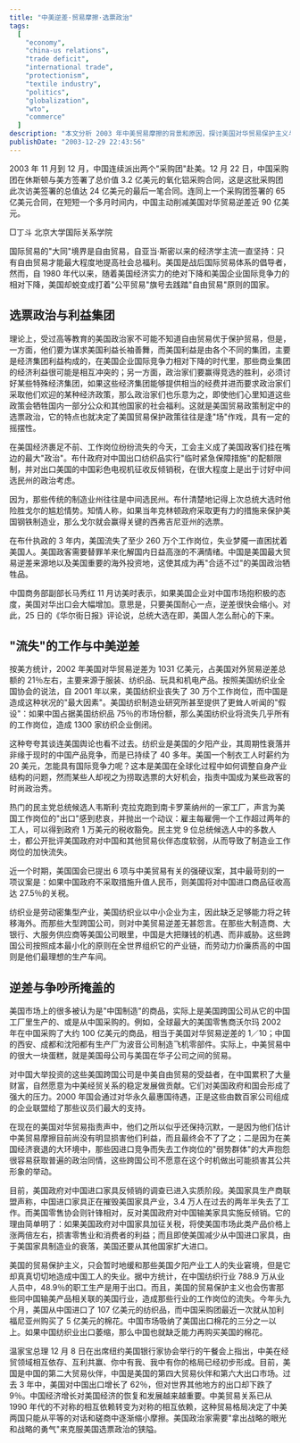 ```yaml
---
title: "中美逆差·贸易摩擦·选票政治"
tags:
  [
    "economy",
    "china-us relations",
    "trade deficit",
    "international trade",
    "protectionism",
    "textile industry",
    "politics",
    "globalization",
    "wto",
    "commerce"
  ]
description: "本文分析 2003 年中美贸易摩擦的背景和原因，探讨美国对华贸易保护主义与选票政治的关系，指出美国贸易逆差问题的实质，以及跨国公司在中美贸易中的角色。文章解释了中美经贸关系已从不对称转变为对称相互依赖的新格局，需通过平等对话而非贸易保护措施来解决问题。"
publishDate: "2003-12-29 22:43:56"
---
```


2003 年 11 月到 12 月，中国连续派出两个"采购团"赴美。12 月 22 日，中国采购团在休斯顿与美方签署了总价值 3.2 亿美元的氧化铝采购合同，这是这批采购团此次访美签署的总值达 24 亿美元的最后一笔合同。连同上一个采购团签署的 65 亿美元合同，在短短一个多月时间内，中国主动削减美国对华贸易逆差近 90 亿美元。

□丁斗 北京大学国际关系学院

国际贸易的"大同"境界是自由贸易，自亚当·斯密以来的经济学主流一直坚持：只有自由贸易才能最大程度地提高社会总福利。美国是战后国际贸易体系的倡导者，然而，自 1980 年代以来，随着美国经济实力的绝对下降和美国企业国际竞争力的相对下降，美国却蜕变成打着"公平贸易"旗号去践踏"自由贸易"原则的国家。

## 选票政治与利益集团

理论上，受过高等教育的美国政治家不可能不知道自由贸易优于保护贸易，但是，一方面，他们要为谋求美国利益长袖善舞，而美国利益是由各个不同的集团，主要是经济集团利益构成的，在美国企业国际竞争力相对下降的时代里，那些商业集团的经济利益很可能是相互冲突的；另一方面，政治家们要赢得竞选的胜利，必须讨好某些特殊经济集团，如果这些经济集团能够提供相当的经费并进而要求政治家们采取他们欢迎的某种经济政策，那么政治家们也乐意为之，即使他们心里知道这些政策会牺牲国内一部分公众和其他国家的社会福利。这就是美国贸易政策制定中的选票政治，它的特点也就决定了美国贸易保护政策往往是逢"场"作戏，具有一定的摇摆性。

在美国经济裹足不前、工作岗位纷纷流失的今天，工会主义成了美国政客们挂在嘴边的最大"政治"。布什政府对中国出口纺织品实行"临时紧急保障措施"的配额限制，并对出口美国的中国彩色电视机征收反倾销税，在很大程度上是出于讨好中间选民州的政治考虑。

因为，那些传统的制造业州往往是中间选民州。布什清楚地记得上次总统大选时他险胜戈尔的尴尬情势。知情人称，如果当年克林顿政府采取更有力的措施来保护美国钢铁制造业，那么戈尔就会赢得关键的西弗吉尼亚州的选票。

在布什执政的 3 年内，美国流失了至少 260 万个工作岗位，失业梦魇一直困扰着美国人。美国政客需要替罪羊来化解国内日益高涨的不满情绪。中国是美国最大贸易逆差来源地以及美国重要的海外投资地，这使其成为再"合适不过"的美国政治牺牲品。

中国商务部副部长马秀红 11 月访美时表示，如果美国企业对中国市场抱积极的态度，美国对华出口会大幅增加。意思是，只要美国耐心一点，逆差很快会缩小。对此，25 日的《华尔街日报》评论说，总统大选在即，美国人怎么耐心的下来。

## "流失"的工作与中美逆差

按美方统计，2002 年美国对华贸易逆差为 1031 亿美元，占美国对外贸易逆差总额的 21％左右，主要来源于服装、纺织品、玩具和机电产品。按照美国纺织业全国协会的说法，自 2001 年以来，美国纺织业丧失了 30 万个工作岗位，而中国是造成这种状况的"最大因素"。美国纺织制造业研究所甚至提供了更耸人听闻的"假设"：如果中国占据美国纺织品 75％的市场份额，那么美国纺织业将流失几乎所有的工作岗位，造成 1300 家纺织企业倒闭。

这种夸夸其谈连美国舆论也看不过去。纺织业是美国的夕阳产业，其周期性衰落并非缘于现时的中国产品竞争，而是已持续了 40 多年。美国一个制衣工人时薪约为 20 美元，怎能具有国际竞争力呢？这本是美国在全球化过程中如何调整自身产业结构的问题，然而某些人却视之为捞取选票的大好机会，指责中国成为某些政客的时尚政治秀。

热门的民主党总统候选人韦斯利·克拉克跑到南卡罗莱纳州的一家工厂，声言为美国工作岗位的"出口"感到悲哀，并抛出一个动议：雇主每雇佣一个工作超过两年的工人，可以得到政府 1 万美元的税收豁免。民主党 9 位总统候选人中的多数人士，都公开批评美国政府对中国和其他贸易伙伴态度软弱，从而导致了制造业工作岗位的加快流失。

近一个时期，美国国会已提出 6 项与中美贸易有关的强硬议案，其中最苛刻的一项议案是：如果中国政府不采取措施升值人民币，则美国将对中国进口商品征收高达 27.5％的关税。

纺织业是劳动密集型产业，美国纺织业以中小企业为主，因此缺乏足够能力将之转移海外。而那些大型跨国公司，则对中美贸易逆差无甚怨言。在那些大制造商、大银行、大服务供应商等美国公司眼里，中国是大把赚钱的机遇、而非威胁。这些跨国公司按照成本最小化的原则在全世界组织它的产业链，而劳动力价廉质高的中国则是他们最理想的生产车间。

## 逆差与争吵所掩盖的

美国市场上的很多被认为是"中国制造"的商品，实际上是美国跨国公司从它的中国工厂里生产的、或是从中国采购的。例如，全球最大的美国零售商沃尔玛 2002 年在中国采购了大约 100 亿美元的商品，相当于美国对华贸易逆差的 1／10；中国的西安、成都和沈阳都有生产厂为波音公司制造飞机零部件。实际上，中美贸易中的很大一块蛋糕，就是美国母公司与美国在华子公司之间的贸易。

对中国大举投资的这些美国跨国公司是中美自由贸易的受益者，在中国累积了大量财富，自然愿意为中美经贸关系的稳定发展做贡献。它们对美国政府和国会形成了强大的压力。2000 年国会通过对华永久最惠国待遇，正是这些由数百家公司组成的企业联盟给了那些议员们最大的支持。

在现在的美国对华贸易指责声中，他们之所以似乎还保持沉默，一是因为他们估计中美贸易摩擦目前尚没有明显损害他们利益，而且最终会不了了之；二是因为在美国经济衰退的大环境中，那些因进口竞争而失去工作岗位的"弱势群体"的大声抱怨很容易获取普遍的政治同情，这些跨国公司不愿意在这个时机做出可能损害其公共形象的举动。

目前，美国政府对中国进口家具反倾销的调查已进入实质阶段。美国家具生产商联盟声称，中国进口家具正在摧毁美国家具产业，3.4 万人在过去的两年半失去了工作。而美国零售协会则针锋相对，反对美国政府对中国输美家具实施反倾销。它的理由简单明了：如果美国政府对中国家具加征关税，将使美国市场此类产品价格上涨两倍左右，损害零售业和消费者的利益；而且即使美国减少从中国进口家具，由于美国家具制造业的衰落，美国还要从其他国家扩大进口。

美国的贸易保护主义，只会暂时地缓和那些美国夕阳产业工人的失业窘境，但是它却真真切切地造成中国工人的失业。据中方统计，在中国纺织行业 788.9 万从业人员中，48.9％的职工生产是用于出口。而且，美国的贸易保护主义也会伤害那些同中国输美产品相关联的美国行业，造成那些行业的工作岗位的流失。今年头九个月，美国从中国进口了 107 亿美元的纺织品，而中国采购团最近一次就从加利福尼亚州购买了 5 亿美元的棉花。中国市场吸纳了美国出口棉花的三分之一以上。如果中国纺织业出口萎缩，那么中国也就缺乏能力再购买美国的棉花。

温家宝总理 12 月 8 日在出席纽约美国银行家协会举行的午餐会上指出，中美在经贸领域相互依存、互利共赢、你中有我、我中有你的格局已经初步形成。目前，美国是中国的第二大贸易伙伴，中国是美国的第四大贸易伙伴和第六大出口市场。过去 3 年中，美国对中国出口增长了 62％，但对世界其他地方的出口却下跌了 9％。中国经济增长对美国经济的恢复和发展越来越重要。中美贸易关系已从 1990 年代的不对称的相互依赖转变为对称的相互依赖，这种贸易格局决定了中美两国只能从平等的对话和磋商中逐渐缩小摩擦。美国政治家需要"拿出战略的眼光和战略的勇气"来克服美国选票政治的狭隘。
